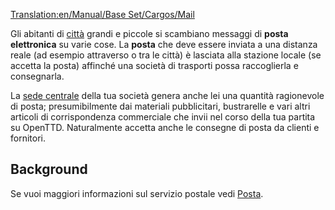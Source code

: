 [[Translation:en/Manual/Base Set/Cargos/Mail]]

{{it/Manuale/Set base/Carichi/MenuCar|nome=Posta
|immagine=en/Manual/Base Set/Cargos/Mail.png
|fornito=[[it/Manuale/Città]], [[it/Archive/Manual/Sede centrale|Sede centrale]]
|richiesto=[[it/Manuale/Città]], [[it/Archive/Manual/Sede centrale|Sede centrale]], [[it/Piattaforma petrolifera|Piattaforma petrolifera]]
}}

Gli abitanti di [[it/Manuale/Città|città]] grandi e piccole si scambiano messaggi di '''posta elettronica''' su varie cose. La '''posta''' che deve essere inviata a una distanza reale (ad esempio attraverso o tra le città) è lasciata alla stazione locale (se accetta la posta) affinché una società di trasporti possa raccoglierla e consegnarla.

La [[it/Archive/Manual/Sede centrale|sede centrale]] della tua società genera anche lei una quantità ragionevole di posta; presumibilmente dai materiali pubblicitari, bustrarelle e vari altri articoli di corrispondenza commerciale che invii nel corso della tua partita su OpenTTD. Naturalmente accetta anche le consegne di posta da clienti e fornitori.


==Background==
Se vuoi maggiori informazioni sul servizio postale vedi [https://www.wikipedia.org/wiki/it:Posta Posta].